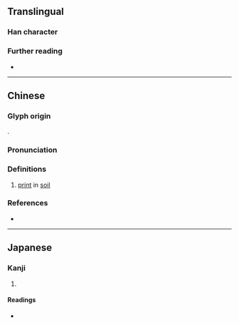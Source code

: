 {{character info}}
==Translingual==

===Han character===
{{Han char|rn=32|rad=土|as=03|sn=6|four=47120|canj=GPI|ids=⿰土勺}}

===Further reading===
* {{Han ref|kx=0224.160|dkj=04895|dj=0459.010|hdz=10420.050|uh=5734|ud=22324|bh=C9CA|bd=51658}}

----

==Chinese==
{{zh-forms}}

===Glyph origin===
{{Han compound|土|勺|c1=s|c2=p|ls=psc|t1=earth}}.

===Pronunciation===
{{zh-pron
|m=zhuó
|c=zoek3
|mc=y
|oc=y
|cat=n
}}

===Definitions===
{{head|zh|Han character}}

# [[print]] in [[soil]]

===References===
* {{R:yue:Hanzi}}

----

==Japanese==

===Kanji===
{{ja-kanji|grade=|rs=土03}}

# {{rfdef|ja|sort=土03}}

====Readings====
* {{ja-readings|on=しゃく,さく|kun=あと}}